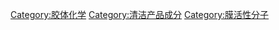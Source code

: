 {{Commonscat|Surfactants}}

[[Category:胶体化学|Category:胶体化学]]
[[Category:清洁产品成分|Category:清洁产品成分]]
[[Category:膜活性分子|Category:膜活性分子]]
